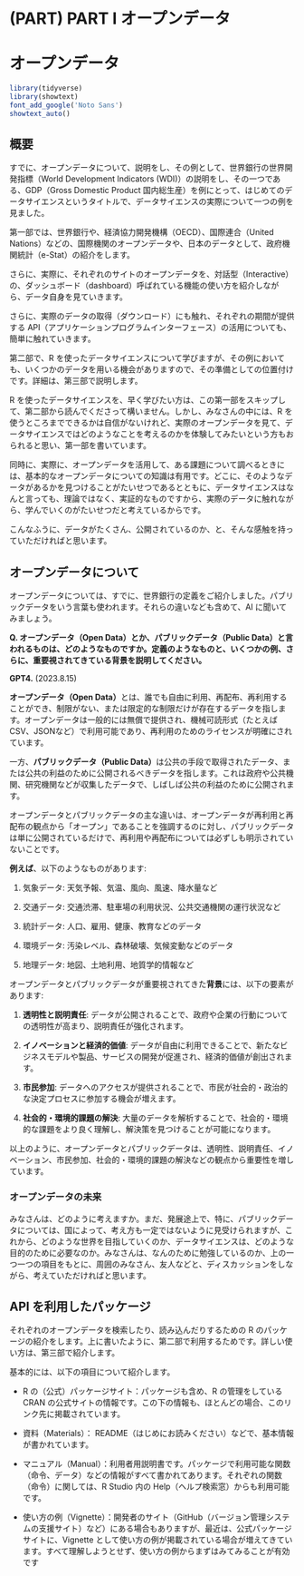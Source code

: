 # (PART) PART I オープンデータ {.unnumbered}

# オープンデータ {#publicdata-site}

```r
library(tidyverse)
library(showtext) 
font_add_google('Noto Sans')
showtext_auto()
```

## 概要

すでに、オープンデータについて、説明をし、その例として、世界銀行の世界開発指標（World Development Indicators (WDI)）の説明をし、その一つである、GDP（Gross Domestic Product 国内総生産）を例にとって、はじめてのデータサイエンスというタイトルで、データサイエンスの実際について一つの例を見ました。

第一部では、世界銀行や、経済協力開発機構（OECD）、国際連合（United Nations）などの、国際機関のオープンデータや、日本のデータとして、政府機関統計（e-Stat）の紹介をします。

さらに、実際に、それぞれのサイトのオープンデータを、対話型（Interactive）の、ダッシュボード（dashboard）呼ばれている機能の使い方を紹介しながら、データ自身を見ていきます。

さらに、実際のデータの取得（ダウンロード）にも触れ、それぞれの期間が提供する API（アプリケーションプログラムインターフェース）の活用についても、簡単に触れていきます。

第二部で、R を使ったデータサイエンスについて学びますが、その例においても、いくつかのデータを用いる機会がありますので、その準備としての位置付けです。詳細は、第三部で説明します。

R を使ったデータサイエンスを、早く学びたい方は、この第一部をスキップして、第二部から読んでくださって構いません。しかし、みなさんの中には、R を使うところまでできるかは自信がないけれど、実際のオープンデータを見て、データサイエンスではどのようなことを考えるのかを体験してみたいという方もおられると思い、第一部を書いています。

同時に、実際に、オープンデータを活用して、ある課題について調べるときには、基本的なオープンデータについての知識は有用です。どこに、そのようなデータがあるかを見つけることがたいせつであるとともに、データサイエンスはなんと言っても、理論ではなく、実証的なものですから、実際のデータに触れながら、学んでいくのがたいせつだと考えているからです。

こんなふうに、データがたくさん、公開されているのか、と、そんな感触を持っていただければと思います。

## オープンデータについて

オープンデータについては、すでに、世界銀行の定義をご紹介しました。パブリックデータをいう言葉も使われます。それらの違いなども含めて、AI に聞いてみましょう。

**Q. オープンデータ（Open Data）とか、パブリックデータ（Public Data）と言われるものは、どのようなものですか。定義のようなものと、いくつかの例、さらに、重要視されてきている背景を説明してください。**

**GPT4.** (2023.8.15)

**オープンデータ（Open Data）**とは、誰でも自由に利用、再配布、再利用することができ、制限がない、または限定的な制限だけが存在するデータを指します。オープンデータは一般的には無償で提供され、機械可読形式（たとえばCSV、JSONなど）で利用可能であり、再利用のためのライセンスが明確にされています。

一方、**パブリックデータ（Public Data）**は公共の手段で取得されたデータ、または公共の利益のために公開されるべきデータを指します。これは政府や公共機関、研究機関などが収集したデータで、しばしば公共の利益のために公開されます。

オープンデータとパブリックデータの主な違いは、オープンデータが再利用と再配布の観点から「オープン」であることを強調するのに対し、パブリックデータは単に公開されているだけで、再利用や再配布については必ずしも明示されていないことです。

**例えば**、以下のようなものがあります:

1.  気象データ: 天気予報、気温、風向、風速、降水量など

2.  交通データ: 交通渋滞、駐車場の利用状況、公共交通機関の運行状況など

3.  統計データ: 人口、雇用、健康、教育などのデータ

4.  環境データ: 汚染レベル、森林破壊、気候変動などのデータ

5.  地理データ: 地図、土地利用、地質学的情報など

オープンデータとパブリックデータが重要視されてきた**背景**には、以下の要素があります:

1.  **透明性と説明責任**: データが公開されることで、政府や企業の行動についての透明性が高まり、説明責任が強化されます。

2.  **イノベーションと経済的価値**: データが自由に利用できることで、新たなビジネスモデルや製品、サービスの開発が促進され、経済的価値が創出されます。

3.  **市民参加**: データへのアクセスが提供されることで、市民が社会的・政治的な決定プロセスに参加する機会が増えます。

4.  **社会的・環境的課題の解決**: 大量のデータを解析することで、社会的・環境的な課題をより良く理解し、解決策を見つけることが可能になります。

以上のように、オープンデータとパブリックデータは、透明性、説明責任、イノベーション、市民参加、社会的・環境的課題の解決などの観点から重要性を増しています。

### オープンデータの未来

みなさんは、どのように考えますか。まだ、発展途上で、特に、パブリックデータについては、国によって、考え方も一定ではないように見受けられますが、これから、どのような世界を目指していくのか、データサイエンスは、どのような目的のために必要なのか。みなさんは、なんのために勉強しているのか、上の一つ一つの項目をもとに、周囲のみなさん、友人などと、ディスカッションをしながら、考えていただければと思います。

## API を利用したパッケージ

それぞれのオープンデータを検索したり、読み込んだりするための R のパッケージの紹介をします。上に書いたように、第二部で利用するためです。詳しい使い方は、第三部で紹介します。

基本的には、以下の項目について紹介します。

-   R の（公式）パッケージサイト：パッケージも含め、R の管理をしている CRAN の公式サイトの情報です。この下の情報も、ほとんどの場合、このリンク先に掲載されています。

-   資料（Materials）：	README（はじめにお読みください）などで、基本情報が書かれています。

-   マニュアル（Manual）：利用者用説明書です。パッケージで利用可能な関数（命令、データ）などの情報がすべて書かれてあります。それぞれの関数（命令）に関しては、R Studio 内の Help（ヘルプ検索窓）からも利用可能です。

-   使い方の例（Vignette）：開発者のサイト（GitHub（バージョン管理システムの支援サイト）など）にある場合もありますが、最近は、公式パッケージサイトに、Vignette として使い方の例が掲載されている場合が増えてきています。すべて理解しようとせず、使い方の例からまずはみてみることが有効です
